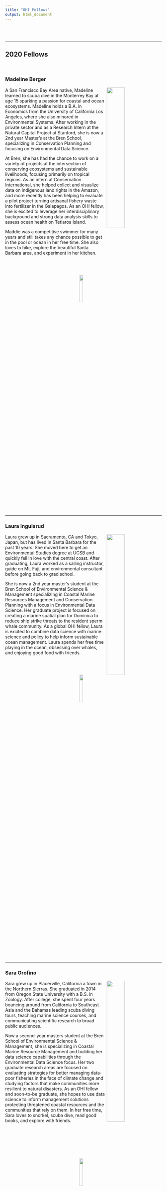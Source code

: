 ```yaml
---
title: "OHI Fellows"
output: html_document
---  
```


<br>
<br>

***
## **2020 Fellows**

<br>

### Madeline Berger
<div style="width: 100%;">
<img src="images/maddie.jpg" style="float: right; width: 34%; margin: 0px 6px;" />
<p>
A San Francisco Bay Area native, Madeline learned to scuba dive in the Monterrey Bay at age 15 sparking a passion for coastal and ocean ecosystems. Madeline holds a B.A. in Economics from the University of California Los Angeles, where she also minored in Environmental Systems. After working in the private sector and as a Research Intern at the Natural Capital Project at Stanford, she is now a 2nd year Master’s at the Bren School, specializing in Conservation Planning and focusing on Environmental Data Science.
</p>
<p>
At Bren, she has had the chance to work on a variety of projects at the intersection of conserving ecosystems and sustainable livelihoods, focusing primarily on tropical regions. As an intern at Conservation International, she helped collect and visualize data on indigenous land rights in the Amazon, and more recently has been helping to evaluate a pilot project turning artisanal fishery waste into fertilizer in the Galapagos. As an OHI fellow, she is excited to leverage her interdisciplinary background and strong data analysis skills to assess ocean health on Tetiaroa Island.
</p>
<p>
Maddie was a competitive swimmer for many years and still takes any chance possible to get in the pool or ocean in her free time. She also loves to hike, explore the beautiful Santa Barbara area, and experiment in her kitchen. 
</p>

<br>
<br>

<a href = "http://github.com/lauraing" target = "_blank">
<img src = "https://docs.google.com/drawings/d/e/2PACX-1vQ_0SFvcSoWQZyjn33jtxQxfIUjzm5boGjOdWXHQ-WVxm1I3G9P6PT5Em04m3MBFvbDWy9TBifFhDlr/pub?w=598&h=151" style="float: right; width: 15%; margin: 0px 6px;" /></a>

</div>

<div style="clear:both;"></div>
<br>

***

### Laura Ingulsrud
<div style="width: 100%;">
<img src="images/laura.jpg" style="float: right; width: 34%; margin: 0px 6px;" />
<p>
Laura grew up in Sacramento, CA and Tokyo, Japan, but has lived in Santa Barbara for the past 10 years. She moved here to get an Environmental Studies degree at UCSB and quickly fell in love with the central coast. After graduating, Laura worked as a sailing instructor, guide on Mt. Fuji, and environmental consultant before going back to grad school.  
</p>
<p>
She is now a 2nd year master’s student at the Bren School of Environmental Science & Management specializing in Coastal Marine Resources Management and Conservation Planning with a focus in Environmental Data Science. Her graduate project is focused on creating a marine spatial plan for Dominica to reduce ship strike threats to the resident sperm whale community. As a global OHI fellow, Laura is excited to combine data science with marine science and policy to help inform sustainable ocean management. Laura spends her free time playing in the ocean, obsessing over whales, and enjoying good food with friends.
</p>

<br>
<br>

<a href = "http://github.com/lauraing" target = "_blank">
<img src = "https://docs.google.com/drawings/d/e/2PACX-1vQ_0SFvcSoWQZyjn33jtxQxfIUjzm5boGjOdWXHQ-WVxm1I3G9P6PT5Em04m3MBFvbDWy9TBifFhDlr/pub?w=598&h=151" style="float: right; width: 15%; margin: 0px 6px;" /></a>

</div>

<div style="clear:both;"></div>
<br>

***

### Sara Orofino
<div style="width: 100%;">
<img src="images/sara.jpeg" style="float: right; width: 34%; margin: 0px 6px;" />
<p>
Sara grew up in Placerville, California a town in the Northern Sierras. She graduated in 2014 from Oregon State University with a B.S. in Zoology. After college, she spent four years bouncing around from California to Southeast Asia and the Bahamas leading scuba diving tours, teaching marine science courses, and communicating scientific research to broad public audiences.   
</p>
<p>
Now a second-year masters student at the Bren School of Environmental Science & Management, she is specializing in Coastal Marine Resource Management and building her data science capabilities through the Environmental Data Science focus. Her two graduate research areas are focused on evaluating strategies for better managing data-poor fisheries in the face of climate change and studying factors that make communities more resilient to natural disasters. As an OHI fellow and soon-to-be graduate, she hopes to use data science to inform management solutions protecting threatened coastal resources and the communities that rely on them. In her free time, Sara loves to snorkel, scuba dive, read good books, and explore with friends.    
</p>

<br>
<br>
<br>
<br>
<br>

<a href = "http://github.com/saraorofino" target = "_blank">
<img src = "https://docs.google.com/drawings/d/e/2PACX-1vTXm-85N4B9kozmKMSmOtzN67P-15yT-VX7zc1LcJfqHkJoQV5nKU8-0yW_UquNf46dUbCF1hyCKIO4/pub?w=598&h=151" style="float: right; width: 15%; margin: 0px 6px;" /></a>

</div>

<div style="clear:both;"></div>
<br>

***

<br>

## **2019 Fellows**

<br>


### Gage Clawson
<div style="width: 100%;">
<img src="https://docs.google.com/drawings/d/e/2PACX-1vTdgGv_5w9WkZegV34xJKbq1fUyTHzJMQV6qQJ0DrFUnqE0TKDO7FR8nRVpfTkIoWwB-EPfwwBjdJ30/pub?w=928&h=619" style="float: right; width: 34%; margin: 0px 6px;" />
<p>
Gage grew up in Manteo, North Carolina, a town located on a small island in the Outer Banks. He graduated from the University of North Carolina at Chapel Hill in 2018 with a B.S. in Statistics and Analytics and a B.A. in Music. Throughout college Gage performed in many of UNC’s ensembles, including the Jazz, Trumpet, and Wind Ensembles. Although he has a passion for music, his passion for statistics and the environment is stronger. Seeing firsthand the effects of environmental degradation on his hometown inspired his interest in environmental science.
</p>
<p>
He is now a first-year student at the Bren School, pursuing a specialization in Coastal Marine Resources Management with a focus in Environmental Data Science. He hopes to pursue a career in which he can apply his analytical skills to solve environmental issues and preserve the livelihoods of those living in coastal communities.  In his free time, Gage is an avid trumpet player, hiker, and general outdoorsy person. 
</p>

<a href = "http://github.com/gclawson1" target = "_blank">
<img src = "images/git handle gage.jpg" style="float: right; width: 15%; margin: 0px 6px;" /></a>

</div>

<div style="clear:both;"></div>
<br>

***

### Molly Williams
<div style="width: 100%;">
<img src="images/molly.jpg" style="float: right; width: 34%; margin: 0px 6px;" />
<p>
Molly is originally from Seattle, WA and grew up in and around the Pacific Ocean. She received her undergraduate degree in Environmental Studies on the other coast at Mount Holyoke College. During this time, she spent a semester abroad studying in the Turks and Caicos Islands where she was captivated by the marine life as well as the challenge of managing human-environment relationships.
</p>
<p>
After spending a few years teaching math in Hawaii and then wrangling microbes at an algae biofuel startup in Florida, Molly is now a second-year master’s student at the UCSB Bren School of Environmental Science & Management. She came full circle back to the marine world, and is specializing in coastal and marine resources management and environmental data science. Her graduate work is focused on developing data management strategies for a local citizen science project run by the Channel Islands National Marine Sanctuary that monitors whale presence in the Santa Barbara Channel. As an OHI fellow and soon-to-be Bren graduate, she hopes to leverage her data science skills towards the preservation of both cultural and ecological systems. 
</p>

<a href = "http://github.com/molly-williams" target = "_blank">
<img src = "images/git handle molly.jpg" style="float: right; width: 15%; margin: 0px 6px;" /></a>

</div>

<div style="clear:both;"></div>
<br>

***

<br>

## **2018 Fellows**

<br>

### Camila Vargas

<div style="width: 100%;">
<img src="images/camila_pic.jpg" style="float: right; width: 34%; margin: 0px 6px;" />
<p>
Camila is originally from Santiago, Chile and holds a degree in Biology from Pontificia Universidad Católica de Chile (PUC), with a major in ecology and specialization in natural resources management. Her working experiences has mostly been related to academic research for the Marine Conservation Center – PUC, exploring social-ecological systems dynamics in small-scale fisheries in Chile.
</p>
<p>
Camila’s primary research focused on gender roles in small-scale fisheries along the coast of central Chile. She has also collaborated on a range of projects, from research to review biodiversity offset’s in the scientific literature, to an initiative with a PNUD project aimed to develop a credit system for marine biodiversity offsets for the central coast of Chile. She has also been involved in several field works assessing fishers’ perceptions on adaptive capacity and evaluating fishers’ collaborative behavior through game theory experiments.  

She recently graduated from her master degree at the Bren School of Environmental Science and Management, as a Latina America Fisheries Fellowship, with specialization is in Coastal Marine Resource Management. For her masters group thesis, Camila together with 4 colleagues worked on developing a user-friendly hub that integrates scientific knowledge, case studies and analitical tools for creating effective no-take marine reserves.

Her focus on marine resources is motivated by her passion for ocean and marine life as well as her desire to develop solutions, using the best available science, for threatened coastal resources which are the main livelihood for many coastal communities.
</p>

<img src = "https://docs.google.com/drawings/d/e/2PACX-1vRSilACRzJvoAHMxWq7tYtdY0nBr4Rk2kym0z8Nq4k369ooUnssatA7trYJmt-FfD2rW8hFNcfVntI1/pub?w=598&h=151" style="float: right; width: 15%; margin: 0px 6px;" />

</div>

<div style="clear:both;"></div>
<br>

***

### Iwen Su


<div style="width: 100%;">
<img src="images/iwen_pic.jpg" style="float: right; width: 34%; margin: 0px 6px;" />
<p>
Iwen grew up in San Diego and Taiwan, and received her B.A. in Biology, Marine Emphasis from Occidental College. After graduating, she set off to Madagascar for three months to conduct underwater surveys on coral reefs. She has also volunteered on various projects throughout San Diego, including coral identification at the Scripps Institution of Oceanography, event planning for WildCoast, and scientific diving with San Diego State graduate students. During this time, Iwen primarily worked along the coast collecting recreational fisheries data for the CA Department of Fish and Wildlife and on the water for a white seabass enhancement project at the Hubbs-Seaworld Research Institute. 
</p>

<p>
She is now pursuing a specialization in Coastal and Marine Resources Management at the Bren School. Over the last year and half, she’s worked on various projects at NCEAS including the Arctic Data Center, the SeaSketch-TNC groundfish spatial plan, and now the Ocean Health Index. Her career interests include marine spatial planning for fisheries and aquaculture and seafood sustainability. Outside of school, Iwen enjoys diving artificial reefs, and drawing pictures of sea-creatures to hang on her walls.
</p>

<img src = "https://docs.google.com/drawings/d/e/2PACX-1vSohclPTHr8A0Dzo2t8LUrOVsLKNDhRHkaekApz_GT1TtaPP1-1_YXwYOXeW9k7ProzSpECJAk8trhS/pub?w=578&h=150" style="float: right; width: 15%; margin: 0px 6px;" />

</div>

<div style="clear:both;"></div>
<br>


***

### Ellie Campbell

<div style="width: 100%;">
<img src="images/ellie_pic.JPG" style="float: right; width: 39%; margin: 0px 6px;" />
<p>
Ellie graduated from the Bren School of Environmental Science & Management, where she pursued a Masters of Environmental Science and Management with a specialization in Energy and Climate. Originally from Anchorage, Alaska, Ellie graduated from Colorado College in 2016 with a B.A. in Mathematics. For her masters project, she collaborated with four peers to synthesize an ecological monitoring framework for the Tejon Ranch Conservancy, incorporating drones and other remote sensing technologies. She previously worked with Conservation Science Partners on GLUED (Global Land Use/Cover Emergent Database), a platform to collect and share data on land use and land cover. She gained additional technical training in remote sensing methodology through an interdisciplinary research experience for undergraduates at the University of Northern Iowa. In her free time, she enjoys spending time outdoors skiing, running, and playing ultimate frisbee.
</p>
<br>
<img src = "https://docs.google.com/drawings/d/e/2PACX-1vTq4-mE3u-NngtJn46YFxN-BwMilVVatfcF-dfT6PrsX1wZqgxcgfyhYiZfCdXL8yUBwvFzU158N-Oh/pub?w=578&h=150" style="float: right; width: 15%; margin: 0px 6px;" />

</div>

<div style="clear:both;"></div>
<br>

***

<br>
<br>

